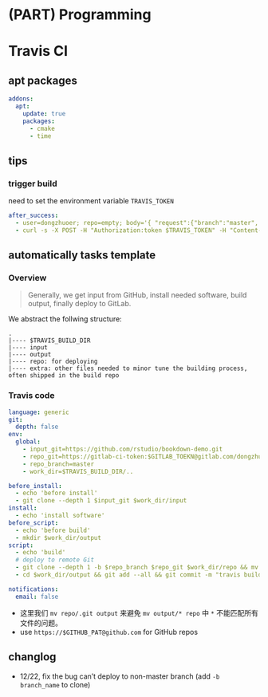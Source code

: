 # (PART) Programming {-}

# Travis CI


## apt packages

```yaml
addons:
  apt:
    update: true
    packages:
      - cmake
      - time
```

## tips

### trigger build

need to set the environment variable `TRAVIS_TOKEN`

```yaml
after_success:
  - user=dongzhuoer; repo=empty; body='{ "request":{"branch":"master", "message":"rebuilt $TRAVIS_REPO_SLUG"} }'
  - curl -s -X POST -H "Authorization:token $TRAVIS_TOKEN" -H "Content-Type:application/json" -H "Accept:application/json" -H "Travis-API-Version:3" -d "$body" "https://api.travis-ci.com/repo/$user%2F$repo/requests"
```


## automatically tasks template

### Overview

> Generally, we get input from GitHub, install needed software, build output, finally deploy to GitLab.

We abstract the follwing structure:

```
.
|---- $TRAVIS_BUILD_DIR 
|---- input
|---- output
|---- repo: for deploying
|---- extra: other files needed to minor tune the building process, often shipped in the build repo
```

### Travis code

```yaml
language: generic
git:
  depth: false
env:
  global: 
    - input_git=https://github.com/rstudio/bookdown-demo.git
    - repo_git=https://gitlab-ci-token:$GITLAB_TOEKN@gitlab.com/dongzhuoer/docs.docker.com.git
    - repo_branch=master
    - work_dir=$TRAVIS_BUILD_DIR/..

before_install: 
  - echo 'before install'
  - git clone --depth 1 $input_git $work_dir/input
install:
  - echo 'install software'
before_script:  
  - echo 'before build'
  - mkdir $work_dir/output
script:    
  - echo 'build'
  # deploy to remote Git
  - git clone --depth 1 -b $repo_branch $repo_git $work_dir/repo && mv $work_dir/repo/.git $work_dir/output
  - cd $work_dir/output && git add --all && git commit -m "travis build at `date '+%Y-%m-%d %H:%M:%S'`" --allow-empty && git push -f

notifications:
  email: false
```

- 这里我们 `mv repo/.git output` 来避免 `mv output/* repo` 中 `*` 不能匹配所有文件的问题。
- use `https://$GITHUB_PAT@github.com` for GitHub repos



## changlog

- 12/22, fix the bug can't deploy to non-master branch (add `-b branch_name` to clone)

